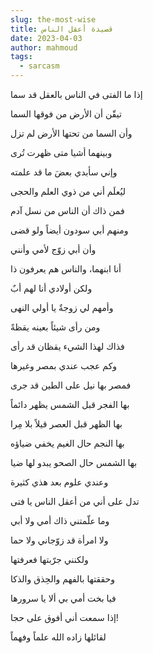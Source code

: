 ```yaml
---
slug: the-most-wise
title: قصيدة أعقل الناس
date: 2023-04-03
author: mahmoud
tags:
  - sarcasm
---
```

إذا ما الفتى في الناس بالعقل قد سما

تيقّن أن الأرض من فوقها السما

وأن السما من تحتها الأرض لم تزل

وبينهما أشيا متى ظهرت تُرى

وإني سأبدي بعضَ ما قد علمته

ليُعلَم أني من ذوي العلم والحجى

فمن ذاك أن الناس من نسل آدم

ومنهم أبي سودون أيضاً ولو قضى

وأن أبي زوّج لأمي وأنني

أنا ابنهما، والناس هم يعرفون ذا

ولكن أولادي أنا لهم أبٌ

وأمهم لي زوجةٌ يا أولي النهى

ومن رأى شيئاً بعينه يقظةً

فذاك لهذا الشيء يقظان قد رأى

وكم عجب عندي بمصر وغيرها

فمصر بها نيل على الطين قد جرى

بها الفجر قبل الشمس يظهر دائماً

بها الظهر قبل العصر قيلاً بلا مِرا

بها النجم حال الغيم يخفي ضياؤه

بها الشمس حال الصحو يبدو لها ضيا

وعندي علوم بعد هذي كثيرة

تدل على أني من أعقل الناس يا فتى

وما علّمتني ذاك أمي ولا أبي

ولا امرأة قد زوّجاني ولا حما

ولكنني جرّبتها فعرفتها

وحققتها بالفهم والحِذق والذكا

فيا بخت أمي بي ألا يا سرورها

إذا سمعت أني أفوق على حجا!



ل﻿قائلها زاده الله علماً وفهماً